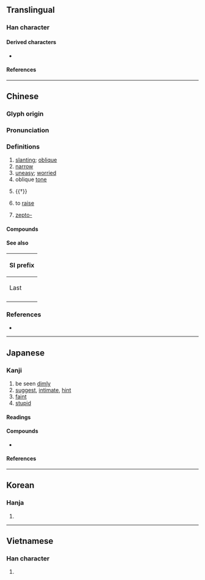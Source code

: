 {{character info}}
==Translingual==

===Han character===
{{Han char|rn=9|rad=人|as=02|sn=4|four=71280|canj=MO|ids=⿸厂人}}

====Derived characters====
* {{l|mul|[[𭜔]], [[㳁]], [[𣅦]], [[𠩣]], [[𫨎]], [[𩾸]], [[昃]]}}

====References====
{{Han ref|kx=0091.120|dkj=00352|dj=0193.040|hdz=10103.070|uh=4EC4}}

----

==Chinese==
{{zh-forms|alt=𠨮,𥎦,𠩩,庂,𤴩,𠨻}}

===Glyph origin===
{{Han etym}}

===Pronunciation===
{{zh-pron
|m=zè
|c=zak1
|mn=cheh
|mc=y
|oc=y
|cat=a,n
}}

===Definitions===
{{zh-hanzi}}

# [[slanting]]; [[oblique]]
# [[narrow]]
# [[uneasy]]; [[worried]]
# oblique [[tone]]
#: {{zh-x|仄聲|oblique tone}}
#: {{zh-x|平仄|level and oblique tones; tonal patterns}}
# {{†}} {{zh-alt-form|側|side}}
# {{lb|zh|dialectal}} to [[raise]] {{gloss|cause to rise}}
# {{lb|zh|loanword|Mainland}} [[zepto-]] {{gloss|[[Appendix:SI units|SI unit]] prefix}}

====Compounds====
{{zh-der|仄媚|仄日|仄目|仄目而視|仄聞|仄聲|仄行|仄起體|仄韻|偪仄|平仄|搜揚仄陋|明揚仄陋|歉仄|赤仄|逼仄}}

====See also====
{| class="wikitable"
! colspan=3 | SI prefix
|-
! Last
!
! Next
|-
| {{l|zh|[[阿]]}}
| {{lang|zh|[[介]]/[[仄]]}}
| {{l|zh|[[攸]]/[[幺]]}}
|}

===References===
* {{R:twedu|A00077}}

----

==Japanese==

===Kanji===
{{ja-kanji|grade=uc|rs=人02}}

# be seen [[dimly]]
# [[suggest]], [[intimate]], [[hint]]
# [[faint]]
# [[stupid]]

====Readings====
{{ja-readings
|kanyoon=そく
|kanon=しょく
|goon=しき
|kun=ほの-か, かたむ-く
}}

====Compounds====
* {{ja-r|仄白い|ほのじろい}}

====References====
{{ja-kref
|jis=503C
|ku=4828
|shift=98BA
|euc=D0BC
|freq=''not ranked''
|nelson=815
|newnelson=107
|halpern=2946
|kld=''not listed''
|heisig=2153
|tuttle=2p2.1
}}

----

==Korean==

===Hanja===
{{ko-hanja|측}}

# {{rfdef|ko|sort=人02}}

----

==Vietnamese==

===Han character===
{{vi-readings|reading=[[trắc]]|rs=人02}}

# {{rfdef|vi|sort=人02}}